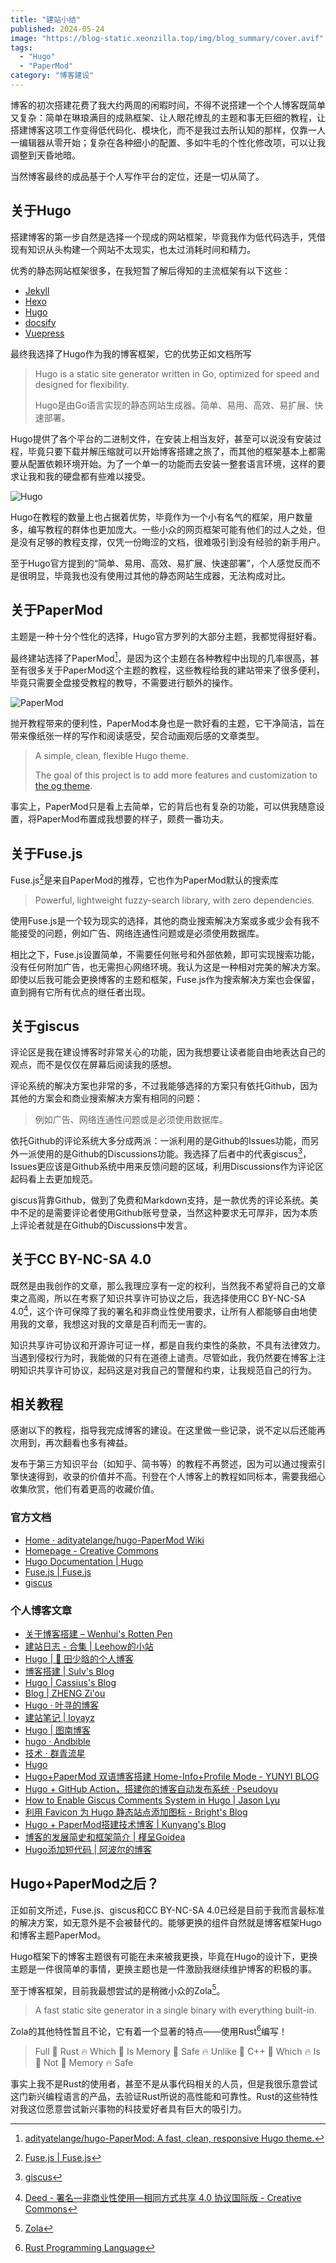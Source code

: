 ```yaml
---
title: "建站小结"
published: 2024-05-24
image: "https://blog-static.xeonzilla.top/img/blog_summary/cover.avif"
tags:
  - "Hugo"
  - "PaperMod"
category: "博客建设"
---
```

博客的初次搭建花费了我大约两周的闲暇时间，不得不说搭建一个个人博客既简单又复杂：简单在琳琅满目的成熟框架、让人眼花缭乱的主题和事无巨细的教程，让搭建博客这项工作变得低代码化、模块化，而不是我过去所认知的那样，仅靠一人一编辑器从零开始；复杂在各种细小的配置、多如牛毛的个性化修改项，可以让我调整到天昏地暗。

当然博客最终的成品基于个人写作平台的定位，还是一切从简了。

## 关于Hugo
搭建博客的第一步自然是选择一个现成的网站框架，毕竟我作为低代码选手，凭借现有知识从头构建一个网站不太现实，也太过消耗时间和精力。

优秀的静态网站框架很多，在我短暂了解后得知的主流框架有以下这些：

- [Jekyll](https://jekyllrb.com/)
- [Hexo](https://hexo.io/)
- [Hugo](https://gohugo.io/)
- [docsify](https://docsify.js.org/#/)
- [Vuepress](https://vuepress.vuejs.org/zh/)

最终我选择了Hugo作为我的博客框架，它的优势正如文档所写

>Hugo is a static site generator written in Go, optimized for speed and designed for flexibility. 
>
>Hugo是由Go语言实现的静态网站生成器。简单、易用、高效、易扩展、快速部署。

Hugo提供了各个平台的二进制文件，在安装上相当友好，甚至可以说没有安装过程，毕竟只要下载并解压缩就可以开始博客搭建之旅了，而其他的框架基本上都需要从配置依赖环境开始。为了一个单一的功能而去安装一整套语言环境，这样的要求让我和我的硬盘都有些难以接受。

![Hugo](https://blog-static.xeonzilla.top/img/blog_summary/01.avif "Hugo")

Hugo在教程的数量上也占据着优势，毕竟作为一个小有名气的框架，用户数量多，编写教程的群体也更加庞大。一些小众的网页框架可能有他们的过人之处，但是没有足够的教程支撑，仅凭一份晦涩的文档，很难吸引到没有经验的新手用户。

至于Hugo官方提到的“简单、易用、高效、易扩展、快速部署”，个人感觉反而不是很明显，毕竟我也没有使用过其他的静态网站生成器，无法构成对比。

## 关于PaperMod
主题是一种十分个性化的选择，Hugo官方罗列的大部分主题，我都觉得挺好看。

最终建站选择了PaperMod[^1]，是因为这个主题在各种教程中出现的几率很高，甚至有很多关于PaperMod这个主题的教程，这些教程给我的建站带来了很多便利，毕竟只需要全盘接受教程的教导，不需要进行额外的操作。

![PaperMod](https://blog-static.xeonzilla.top/img/blog_summary/02.avif "PaperMod")

抛开教程带来的便利性，PaperMod本身也是一款好看的主题，它干净简洁，旨在带来像纸张一样的写作和阅读感受，契合动画观后感的文章类型。

>A simple, clean, flexible Hugo theme.
>
>The goal of this project is to add more features and customization to [the og theme](https://github.com/nanxiaobei/hugo-paper).

事实上，PaperMod只是看上去简单，它的背后也有复杂的功能，可以供我随意设置，将PaperMod布置成我想要的样子，颇费一番功夫。

## 关于Fuse.js
Fuse.js[^2]是来自PaperMod的推荐，它也作为PaperMod默认的搜索库

>Powerful, lightweight fuzzy-search library, with zero dependencies.

使用Fuse.js是一个较为现实的选择，其他的商业搜索解决方案或多或少会有我不能接受的问题，例如广告、网络连通性问题或是必须使用数据库。

相比之下，Fuse.js设置简单，不需要任何账号和外部依赖，即可实现搜索功能，没有任何附加广告，也无需担心网络环境。我认为这是一种相对完美的解决方案。即使以后我可能会更换博客的主题和框架，Fuse.js作为搜索解决方案也会保留，直到拥有它所有优点的继任者出现。

## 关于giscus
评论区是我在建设博客时非常关心的功能，因为我想要让读者能自由地表达自己的观点，而不是仅仅在屏幕后阅读我的感想。

评论系统的解决方案也非常的多，不过我能够选择的方案只有依托Github，因为其他的方案会和商业搜索解决方案有相同的问题：

>例如广告、网络连通性问题或是必须使用数据库。

依托Github的评论系统大多分成两派：一派利用的是Github的Issues功能，而另外一派使用的是Github的Discussions功能。我选择了后者中的代表giscus[^3]，Issues更应该是Github系统中用来反馈问题的区域，利用Discussions作为评论区起码看上去更加规范。

giscus背靠Github，做到了免费和Markdown支持，是一款优秀的评论系统。美中不足的是需要评论者使用Github账号登录，当然这种要求无可厚非，因为本质上评论者就是在Github的Discussions中发言。

## 关于CC BY-NC-SA 4.0
既然是由我创作的文章，那么我理应享有一定的权利，当然我不希望将自己的文章束之高阁，所以在考察了知识共享许可协议之后，我选择使用CC BY-NC-SA 4.0[^4]，这个许可保障了我的署名和非商业性使用要求，让所有人都能够自由地使用我的文章，我想这对我的文章是百利而无一害的。

知识共享许可协议和开源许可证一样，都是自我约束性的条款，不具有法律效力。当遇到侵权行为时，我能做的只有在道德上谴责。尽管如此，我仍然要在博客上注明知识共享许可协议，起码这是对我自己的警醒和约束，让我规范自己的行为。

## 相关教程
感谢以下的教程，指导我完成博客的建设。在这里做一些记录，说不定以后还能再次用到，再次翻看也多有裨益。

发布于第三方知识平台（如知乎、简书等）的教程不再赘述，因为可以通过搜索引擎快速得到，收录的价值并不高。刊登在个人博客上的教程如同标本，需要我细心收集欣赏，他们有着更高的收藏价值。

### 官方文档
- [Home · adityatelange/hugo-PaperMod Wiki](https://github.com/adityatelange/hugo-PaperMod/wiki)
- [Homepage - Creative Commons](https://creativecommons.org/)
- [Hugo Documentation | Hugo](https://gohugo.io/documentation/)
- [Fuse.js | Fuse.js](https://www.fusejs.io/)
- [giscus](https://giscus.app/zh-CN)

### 个人博客文章
- [关于博客搭建 – Wenhui's Rotten Pen](https://www.wenhui.space/docs/04-build-blog-site/)
- [建站日志 - 合集 | Leehow的小站](https://www.haoyep.com/collections/%E5%BB%BA%E7%AB%99%E6%97%A5%E5%BF%97/)
- [Hugo | 🚀 田少晗的个人博客](https://www.shaohanyun.top/tags/hugo/)
- [博客搭建 | Sulv's Blog](https://www.sulvblog.cn/tags/%E5%8D%9A%E5%AE%A2%E6%90%AD%E5%BB%BA/)
- [Hugo | Cassius's Blog](https://www.yuweihung.com/tags/hugo/)
- [Blog | ZHENG Zi'ou](https://orianna-zzo.github.io/tags/blog/)
- [Hugo · 叶寻的博客](https://cyrusyip.org/zh-cn/tags/hugo/)
- [建站笔记 | loyayz](https://loyayz.com/website/)
- [Hugo | 图南博客](https://tunan.org/tags/hugo/)
- [hugo · Andbible](https://www.andbible.com/tags/hugo/)
- [技术 · 群青流星](https://www.karlukle.site/tags/%E6%8A%80%E6%9C%AF/)
- [Hugo](https://tricks.one/tags/hugo/)
- [Hugo+PaperMod 双语博客搭建 Home-Info+Profile Mode - YUNYI BLOG](https://www.yunyitang.me/hugo-papermod-blog/)
- [Hugo + GitHub Action，搭建你的博客自动发布系统 · Pseudoyu](https://www.pseudoyu.com/zh/2022/05/29/deploy_your_blog_using_hugo_and_github_action/)
- [How to Enable Giscus Comments System in Hugo | Jason Lyu](https://12x.me/posts/2023-04-18-hugo-giscus/)
- [利用 Favicon 为 Hugo 静态站点添加图标 - Bright's Blog](https://ibrights.github.io/posts/blog20210527/)
- [Hugo + PaperMod搭建技术博客 | Kunyang's Blog](https://kyxie.github.io/zh/blog/tech/papermod/)
- [博客的发展简史和框架简介 | 槿呈Goidea](https://justgoidea.com/posts/2023-056/)
- [Hugo添加短代码 | 阿波尔的博客](https://www.zaqizaba.xyz/posts/hugo%E6%B7%BB%E5%8A%A0%E7%9F%AD%E4%BB%A3%E7%A0%81/)

## Hugo+PaperMod之后？
正如前文所述，Fuse.js、giscus和CC BY-NC-SA 4.0已经是目前于我而言最标准的解决方案，如无意外是不会被替代的。能够更换的组件自然就是博客框架Hugo和博客主题PaperMod。

Hugo框架下的博客主题很有可能在未来被我更换，毕竟在Hugo的设计下，更换主题是一件很简单的事情，更换主题也是一件激励我继续维护博客的积极的事。

至于博客框架，目前我最想尝试的是稍微小众的Zola[^5]。

>A fast static site generator in a single binary with everything built-in.

Zola的其他特性暂且不论，它有着一个显著的特点——使用Rust[^6]编写！

>Full 🦀 Rust 🔥 Which 🚀 Is Memory 🦀 Safe 🔥 Unlike 🚀 C++ 🦀 Which 🔥 Is 🚀 Not 🦀 Memory 🔥 Safe

事实上我不是Rust的使用者，甚至不是从事代码相关的人员，但是我很乐意尝试这门新兴编程语言的产品，去验证Rust所说的高性能和可靠性。Rust的这些特性对我这位愿意尝试新兴事物的科技爱好者具有巨大的吸引力。

[^1]:[adityatelange/hugo-PaperMod: A fast, clean, responsive Hugo theme.](https://github.com/adityatelange/hugo-PaperMod)
[^2]:[Fuse.js | Fuse.js](https://www.fusejs.io/)
[^3]:[giscus](https://github.com/giscus/giscus)
[^4]:[Deed - 署名—非商业性使用—相同方式共享 4.0 协议国际版 - Creative Commons](https://creativecommons.org/licenses/by-nc-sa/4.0/deed.zh-hans)
[^5]:[Zola](https://www.getzola.org/)
[^6]:[Rust Programming Language](https://www.rust-lang.org/)
